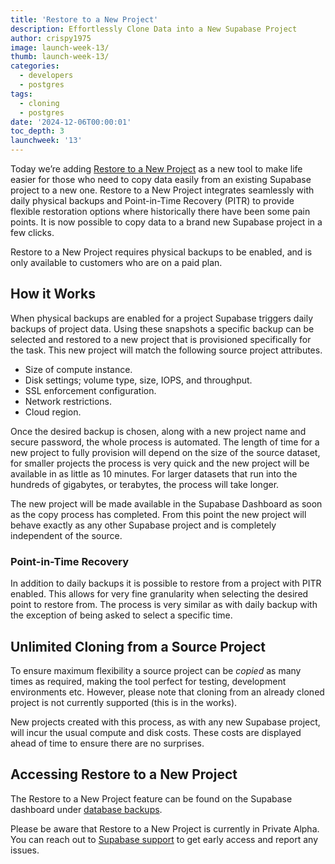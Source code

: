 ```yaml
---
title: 'Restore to a New Project'
description: Effortlessly Clone Data into a New Supabase Project
author: crispy1975
image: launch-week-13/
thumb: launch-week-13/
categories:
  - developers
  - postgres
tags:
  - cloning
  - postgres
date: '2024-12-06T00:00:01'
toc_depth: 3
launchweek: '13'
---
```


Today we’re adding [Restore to a New Project](https://supabase.com/docs/guides/platform/backups#restore-to-a-new-project) as a new tool to make life easier for those who need to copy data easily from an existing Supabase project to a new one. Restore to a New Project integrates seamlessly with daily physical backups and Point-in-Time Recovery (PITR) to provide flexible restoration options where historically there have been some pain points. It is now possible to copy data to a brand new Supabase project in a few clicks.

<Admonition>

Restore to a New Project requires physical backups to be enabled, and is only available to customers who are on a paid plan.

</Admonition>

## How it Works

When physical backups are enabled for a project Supabase triggers daily backups of project data. Using these snapshots a specific backup can be selected and restored to a new project that is provisioned specifically for the task. This new project will match the following source project attributes.

- Size of compute instance.
- Disk settings; volume type, size, IOPS, and throughput.
- SSL enforcement configuration.
- Network restrictions.
- Cloud region.

Once the desired backup is chosen, along with a new project name and secure password, the whole process is automated. The length of time for a new project to fully provision will depend on the size of the source dataset, for smaller projects the process is very quick and the new project will be available in as little as 10 minutes. For larger datasets that run into the hundreds of gigabytes, or terabytes, the process will take longer.

The new project will be made available in the Supabase Dashboard as soon as the copy process has completed. From this point the new project will behave exactly as any other Supabase project and is completely independent of the source.

### Point-in-Time Recovery

In addition to daily backups it is possible to restore from a project with PITR enabled. This allows for very fine granularity when selecting the desired point to restore from. The process is very similar as with daily backup with the exception of being asked to select a specific time.

## Unlimited Cloning from a Source Project

To ensure maximum flexibility a source project can be _copied_ as many times as required, making the tool perfect for testing, development environments etc. However, please note that cloning from an already cloned project is not currently supported (this is in the works).

<Admonition>

New projects created with this process, as with any new Supabase project, will incur the usual compute and disk costs. These costs are displayed ahead of time to ensure there are no surprises.

</Admonition>

## Accessing Restore to a New Project

The Restore to a New Project feature can be found on the Supabase dashboard under [database backups](https://supabase.com/dashboard/project/_/database/backups/restore-to-new-project).

<Admonition>

Please be aware that Restore to a New Project is currently in Private Alpha. You can reach out to [Supabase support](https://supabase.help) to get early access and report any issues.

</Admonition>
